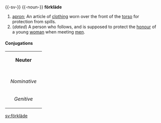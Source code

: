 {{-sv-}}
{{-noun-}}
'''förkläde'''

#[[apron]]; An article of [[clothing]] worn over the front of the [[torso]] for protection from spills.
#(''dated'') A person who follows, and is supposed to protect the [[honour]] of a young [[woman]] when meeting [[men]].

====Conjugations====
{| border=1 cellspacing=0 
| bgcolor=#FFFFF0 colspan=5 align=center | '''Neuter''' 
|- 
|- bgcolor=#FFFFF0 align=center 
! rowspan=2 | 
| colspan=2 width=105 | ''Singular'' 
| colspan=2 | ''Plural'' 
|- bgcolor=#FFFFF0 align=center 
| width=105 | ''Indefinite'' 
| width=105 | ''Definite'' 
| width=105 | ''Indefinite'' 
|  width=105 | ''Definite'' 
|- align=center 
| width=105 bgcolor=#FFFFF0 | ''Nominative'' 
| [[förkläde]] 
| [[förklädet]] 
| [[förkläde]] 
| [[förkläden]] 
|- align=center 
| width=105 bgcolor=#FFFFF0 | ''Genitive'' 
| [[förklädes]] 
| [[förklädets]] 
| [[förklädes]] 
| [[förklädens]] 
|} 

[[sv:förkläde]]